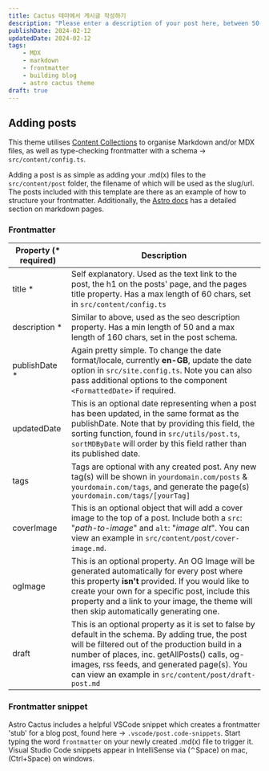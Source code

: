 ```yaml
---
title: Cactus 테마에서 게시글 작성하기
description: "Please enter a description of your post here, between 50-160 chars!          "
publishDate: 2024-02-12
updatedDate: 2024-02-12
tags:
    - MDX
    - markdown
    - frontmatter
    - building blog
    - astro cactus theme
draft: true
---
```


## Adding posts

This theme utilises [Content Collections](https://docs.astro.build/en/guides/content-collections/) to organise Markdown and/or MDX files, as well as type-checking frontmatter with a schema -> `src/content/config.ts`.

Adding a post is as simple as adding your .md(x) files to the `src/content/post` folder, the filename of which will be used as the slug/url. The posts included with this template are there as an example of how to structure your frontmatter. Additionally, the [Astro docs](https://docs.astro.build/en/guides/markdown-content/) has a detailed section on markdown pages.

### Frontmatter

| Property (\* required) | Description                                                                                                                                                                                                                                                                                                  |
| ---------------------- | ------------------------------------------------------------------------------------------------------------------------------------------------------------------------------------------------------------------------------------------------------------------------------------------------------------ |
| title \*               | Self explanatory. Used as the text link to the post, the h1 on the posts' page, and the pages title property. Has a max length of 60 chars, set in `src/content/config.ts`                                                                                                                                   |
| description \*         | Similar to above, used as the seo description property. Has a min length of 50 and a max length of 160 chars, set in the post schema.                                                                                                                                                                        |
| publishDate \*         | Again pretty simple. To change the date format/locale, currently **en-GB**, update the date option in `src/site.config.ts`. Note you can also pass additional options to the component `<FormattedDate>` if required.                                                                                        |
| updatedDate            | This is an optional date representing when a post has been updated, in the same format as the publishDate. Note that by providing this field, the sorting function, found in `src/utils/post.ts`, `sortMDByDate` will order by this field rather than its published date.                                    |
| tags                   | Tags are optional with any created post. Any new tag(s) will be shown in `yourdomain.com/posts` & `yourdomain.com/tags`, and generate the page(s) `yourdomain.com/tags/[yourTag]`                                                                                                                            |
| coverImage             | This is an optional object that will add a cover image to the top of a post. Include both a `src`: "_path-to-image_" and `alt`: "_image alt_". You can view an example in `src/content/post/cover-image.md`.                                                                                                 |
| ogImage                | This is an optional property. An OG Image will be generated automatically for every post where this property **isn't** provided. If you would like to create your own for a specific post, include this property and a link to your image, the theme will then skip automatically generating one.            |
| draft                  | This is an optional property as it is set to false by default in the schema. By adding true, the post will be filtered out of the production build in a number of places, inc. getAllPosts() calls, og-images, rss feeds, and generated page(s). You can view an example in `src/content/post/draft-post.md` |

### Frontmatter snippet

Astro Cactus includes a helpful VSCode snippet which creates a frontmatter 'stub' for a blog post, found here -> `.vscode/post.code-snippets`. Start typing the word `frontmatter` on your newly created .md(x) file to trigger it. Visual Studio Code snippets appear in IntelliSense via (⌃Space) on mac, (Ctrl+Space) on windows.
